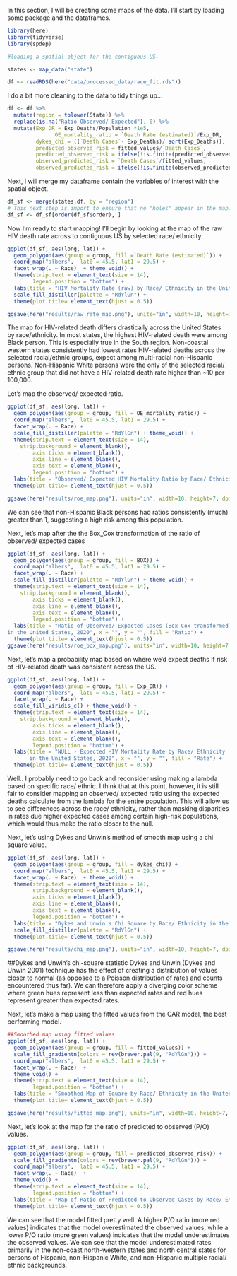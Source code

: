 In this section, I will be creating some maps of the data. I'll start by loading some package and the dataframes.

```r
library(here)
library(tidyverse)
library(spdep)

#loading a spatial object for the contiguous US. 

states <- map_data("state")

df <- readRDS(here("data/processed_data/race_fit.rds"))
```

I do a bit more cleaning to the data to tidy things up...
```r
df <- df %>%
  mutate(region = tolower(State)) %>% 
  replace(is.na("Ratio Observed/ Expected"), 0) %>% 
  mutate(Exp_DR = Exp_Deaths/Population *1e5,
               OE_mortality_ratio = `Death Rate (estimated)`/Exp_DR,
         dykes_chi = ((`Death Cases`- Exp_Deaths)/ sqrt(Exp_Deaths)),
         predicted_observed_risk = fitted_values/`Death Cases`,
         predicted_observed_risk = ifelse(!is.finite(predicted_observed_risk), 0, predicted_observed_risk),
         observed_predicted_risk = `Death Cases`/fitted_values,
         observed_predicted_risk = ifelse(!is.finite(observed_predicted_risk), 0, observed_predicted_risk))
```

Next, I will merge my dataframe contain the variables of interest with the spatial object. 
```r
df_sf <- merge(states,df, by = "region")
# This next step is import to ensure that no "holes" appear in the map.
df_sf <- df_sf[order(df_sf$order), ]
```

Now I'm ready to start mapping! I'll begin by looking at the map of the raw HIV death rate across to contiguous US by selected race/ ethnicity.
```r
ggplot(df_sf, aes(long, lat)) +
  geom_polygon(aes(group = group, fill =`Death Rate (estimated)`)) +
  coord_map("albers",  lat0 = 45.5, lat1 = 29.5) +
  facet_wrap(. ~ Race)  + theme_void() + 
  theme(strip.text = element_text(size = 14),
        legend.position = "bottom") +
  labs(title = "HIV Mortality Rate (raw) by Race/ Ethnicity in the United States, 2020", x = "", y = "", fill = "Death rate per 100,000") +
  scale_fill_distiller(palette = "RdYlGn") +
  theme(plot.title= element_text(hjust = 0.5))

ggsave(here("results/raw_rate_map.png"), units="in", width=10, height=7, dpi=300)
```
The map for HIV-related death differs drastically across the United States by race/ethnicity. In most states, the highest HIV-related death were among Black person. This is especially true in the South region. Non-coastal western states consistently had lowest rates HIV-related deaths across the selected racial/ethnic groups, expect among multi-racial non-Hispanic persons. Non-Hispanic White persons were the only of the selected racial/ ethnic group that did not have a HIV-related death rate higher than ~10 per 100,000.

Let's map the observed/ expected ratio.
```r
ggplot(df_sf, aes(long, lat)) +
  geom_polygon(aes(group = group, fill = OE_mortality_ratio)) +
  coord_map("albers",  lat0 = 45.5, lat1 = 29.5) +
  facet_wrap(. ~ Race) +
  scale_fill_distiller(palette = "RdYlGn") + theme_void() + 
  theme(strip.text = element_text(size = 14),
    strip.background = element_blank(),
        axis.ticks = element_blank(),
        axis.line = element_blank(),
        axis.text = element_blank(),
        legend.position = "bottom") +
  labs(title = "Observed/ Expected HIV Mortality Ratio by Race/ Ethnicity in the United States, 2020", x = "", y = "", fill = "Ratio") +
  theme(plot.title= element_text(hjust = 0.5))

ggsave(here("results/roe_map.png"), units="in", width=10, height=7, dpi=300)
```
We can see that non-Hispanic Black persons had ratios consistently (much) greater than 1, suggesting a high risk among this population.

Next, let's map after the the Box_Cox transformation of the ratio of observed/ expected cases
```r
ggplot(df_sf, aes(long, lat)) +
  geom_polygon(aes(group = group, fill = BOX)) +
  coord_map("albers",  lat0 = 45.5, lat1 = 29.5) +
  facet_wrap(. ~ Race) +
  scale_fill_distiller(palette = "RdYlGn") + theme_void() + 
  theme(strip.text = element_text(size = 14),
    strip.background = element_blank(),
        axis.ticks = element_blank(),
        axis.line = element_blank(),
        axis.text = element_blank(),
        legend.position = "bottom") +
  labs(title = "Ratio of Observed/ Expected Cases (Box Cox transformed) by Race/ Ethnicity
in the United States, 2020", x = "", y = "", fill = "Ratio") +
  theme(plot.title= element_text(hjust = 0.5))
ggsave(here("results/roe_box_map.png"), units="in", width=10, height=7, dpi=300)
```

Next, let's map a probability map based on where we'd expect deaths if risk of HIV-related death was consistent across the US.
```r
ggplot(df_sf, aes(long, lat)) +
  geom_polygon(aes(group = group, fill = Exp_DR)) +
  coord_map("albers",  lat0 = 45.5, lat1 = 29.5) +
  facet_wrap(. ~ Race) +
  scale_fill_viridis_c() + theme_void() + 
  theme(strip.text = element_text(size = 14),
    strip.background = element_blank(),
        axis.ticks = element_blank(),
        axis.line = element_blank(),
        axis.text = element_blank(),
        legend.position = "bottom") +
  labs(title = "NULL - Expected HIV Mortality Rate by Race/ Ethnicity
       in the United States, 2020", x = "", y = "", fill = "Rate") +
  theme(plot.title= element_text(hjust = 0.5))
```
Well.. I probably need to go back and reconsider using making a lambda based on specific race/ ethnic. I think that at this point, however, it is still fair to consider mapping an observed/ expected ratio using the expected deaths calculate from the lambda for the entire population. This will allow us to see differences across the race/ ethnicity, rather than masking disparities in rates due higher expected cases among certain high-risk populations, which would thus make the ratio closer to the null.


Next, let's using Dykes and Unwin's method of smooth map using a chi square value. 
```r
ggplot(df_sf, aes(long, lat)) +
  geom_polygon(aes(group = group, fill = dykes_chi)) +
  coord_map("albers",  lat0 = 45.5, lat1 = 29.5) +
  facet_wrap(. ~ Race)  + theme_void() + 
  theme(strip.text = element_text(size = 14),
        strip.background = element_blank(),
        axis.ticks = element_blank(),
        axis.line = element_blank(),
        axis.text = element_blank(),
        legend.position = "bottom") +
  labs(title = "Dykes and Unwin's Chi Square by Race/ Ethnicity in the United States, 2020", x = "", y = "", fill = "Chi Square") +
  scale_fill_distiller(palette = "RdYlGn") +
  theme(plot.title= element_text(hjust = 0.5))

ggsave(here("results/chi_map.png"), units="in", width=10, height=7, dpi=300)
```
##Dykes and Unwin’s chi-square statistic
Dykes and Unwin (Dykes and Unwin 2001) technique  has the effect of creating a distribution of values closer to normal (as opposed to a Poisson distribution of rates and counts encountered thus far). We can therefore apply a diverging color scheme where green hues represent less than expected rates and red hues represent greater than expected rates.



Next, let's make a map using the fitted values from the CAR model, the best performing model.
```r
##Smoothed map using fitted values.
ggplot(df_sf, aes(long, lat)) +
  geom_polygon(aes(group = group, fill = fitted_values)) +
  scale_fill_gradientn(colors = rev(brewer.pal(9, "RdYlGn"))) +
  coord_map("albers",  lat0 = 45.5, lat1 = 29.5) +
  facet_wrap(. ~ Race)  + 
  theme_void() + 
  theme(strip.text = element_text(size = 14),
        legend.position = "bottom") +
  labs(title = "Smoothed Map of Square by Race/ Ethnicity in the United States, 2020", x = "", y = "", fill = "Ratio") +
  theme(plot.title= element_text(hjust = 0.5))

ggsave(here("results/fitted_map.png"), units="in", width=10, height=7, dpi=300)

``` 

Next, let's look at the map for the ratio of predicted to observed (P/O) values. 
```r
ggplot(df_sf, aes(long, lat)) +
  geom_polygon(aes(group = group, fill = predicted_observed_risk)) +
  scale_fill_gradientn(colors = rev(brewer.pal(9, "RdYlGn"))) +
  coord_map("albers",  lat0 = 45.5, lat1 = 29.5) +
  facet_wrap(. ~ Race)  + 
  theme_void() + 
  theme(strip.text = element_text(size = 14),
        legend.position = "bottom") +
  labs(title = "Map of Ratio of Predicted to Observed Cases by Race/ Ethnicity in the United States, 2020", x = "", y = "", fill = "Ratio") +
  theme(plot.title= element_text(hjust = 0.5))
``` 
We can see that the model fitted pretty well. A higher P/O ratio (more red values) indicates that the model overestimated the observed values, while a lower P/O ratio (more green values) indicates that the model underestimates the observed values. We can see that the model underestimated rates primarily in the non-coast north-western states and north central states for persons of Hispanic, non-Hispanic White, and non-Hispanic multiple racial/ ethnic backgrounds.


